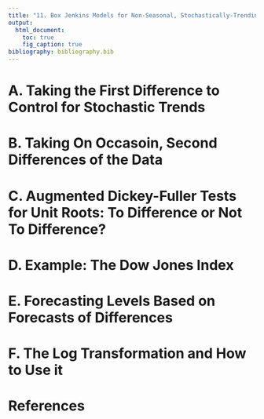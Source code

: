 ---
title: "11. Box Jenkins Models for Non-Seasonal, Stochastically-Trending Time Series"  
output: 
  html_document:
    toc: true
    fig_caption: true
bibliography: bibliography.bib      
---

# A. Taking the First Difference to Control for Stochastic Trends

# B. Taking On Occasoin, Second Differences of the Data

# C. Augmented Dickey-Fuller Tests for Unit Roots: To Difference or Not To Difference?

# D. Example: The Dow Jones Index

# E. Forecasting Levels Based on Forecasts of Differences

# F. The Log Transformation and How to Use it

# References